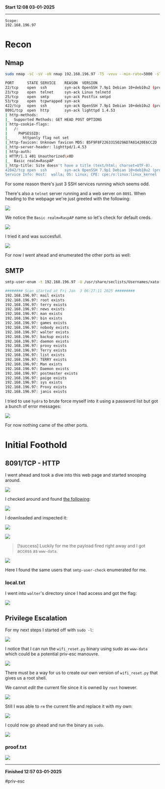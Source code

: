 **Start 12:08 03-01-2025**

---
```
Scope:
192.168.196.97
```
# Recon

## Nmap

```bash
sudo nmap -sC -sV -oN nmap 192.168.196.97 -T5 -vvvv --min-rate=5000 -sT -p-

PORT      STATE SERVICE    REASON  VERSION
22/tcp    open  ssh        syn-ack OpenSSH 7.9p1 Debian 10+deb10u2 (protocol 2.0)
23/tcp    open  telnet     syn-ack Linux telnetd
25/tcp    open  smtp       syn-ack Postfix smtpd
53/tcp    open  tcpwrapped syn-ack
422/tcp   open  ssh        syn-ack OpenSSH 7.9p1 Debian 10+deb10u2 (protocol 2.0)
8091/tcp  open  http       syn-ack lighttpd 1.4.53
| http-methods: 
|_  Supported Methods: GET HEAD POST OPTIONS
| http-cookie-flags: 
|   /: 
|     PHPSESSID: 
|_      httponly flag not set
|_http-favicon: Unknown favicon MD5: B5F9F8F2263315029AD7A81420E6CC2D
|_http-server-header: lighttpd/1.4.53
| http-auth: 
| HTTP/1.1 401 Unauthorized\x0D
|_  Basic realm=RaspAP
|_http-title: Site doesn't have a title (text/html; charset=UTF-8).
42042/tcp open  ssh        syn-ack OpenSSH 7.9p1 Debian 10+deb10u2 (protocol 2.0)
Service Info: Host:  walla; OS: Linux; CPE: cpe:/o:linux:linux_kernel
```

For some reason there's just 3 SSH services running which seems odd.

There's also a `telnet` server running and a web server on `8091`. When heading to the webpage we're just greeted with the following:

![](../../../assets/2c924cdc670818a65ca567001d7b8322.png)

We notice the `Basic realm=RaspAP` name so let's check for default creds.



![](../../../assets/6691a90e9e423e47b2b4066d0ef26e71.png)

I tried it and was succesfull.

![](../../../assets/7a2d5c2729c5a45420868673118b4339.png)

For now I went ahead and enumerated the other ports as well:


## SMTP

```bash
smtp-user-enum -t 192.168.196.97 -U /usr/share/seclists/Usernames/xato-net-10-million-usernames.txt 

######## Scan started at Fri Jan  3 06:27:11 2025 #########
192.168.196.97: mail exists
192.168.196.97: root exists
192.168.196.97: terry exists
192.168.196.97: news exists
192.168.196.97: man exists
192.168.196.97: bin exists
192.168.196.97: games exists
192.168.196.97: nobody exists
192.168.196.97: walter exists
192.168.196.97: backup exists
192.168.196.97: daemon exists
192.168.196.97: proxy exists
192.168.196.97: Terry exists
192.168.196.97: list exists
192.168.196.97: TERRY exists
192.168.196.97: Man exists
192.168.196.97: Daemon exists
192.168.196.97: postmaster exists
192.168.196.97: paige exists
192.168.196.97: sys exists
192.168.196.97: Proxy exists
192.168.196.97: janis exists
```

I tried to use `hydra` to brute force myself into it using a password list but got a bunch of error messages:

![](../../../assets/f4089d3085c5f369c0a1031920af4ee8.png)

For now nothing came of the other ports.

# Initial Foothold

## 8091/TCP - HTTP

I went ahead and took a dive into this web page and started snooping around.

![](../../../assets/6dce9b792428987ed8a6c8c59ac9543b.png)

I checked around and found [the following](https://github.com/gerbsec/CVE-2020-24572-POC):

![](../../../assets/ca6867e36693a689454ef8e5d94e6b23.png)

I downloaded and inspected it:

![](../../../assets/34cfe6f8d8bfd9e4ed6a24cc5d0b1172.png)

![](../../../assets/dd9d05139e3d37b5adf457d8f61ca420.png)

>[!success]
>Luckily for me the payload fired right away and I got access as `www-data`.

![](../../../assets/1acda7c6c4284bf78561588ac631b5e3.png)

Here I found the same users that `smtp-user-check` enumerated for me.

### local.txt

I went into `walter`'s directory since I had access and got the flag:

![](../../../assets/31810a556e214bf6e8d630ad02bef183.png)


## Privilege Escalation

For my next steps I started off with `sudo -l`:

![](../../../assets/6261a0937e2cbf53c0b9489e93de0f3b.png)

I notice that I can run the `wifi_reset.py` binary using sudo as `www-data` which could be a potential priv-esc manouvre.

![](../../../assets/b8e6863d80dd2ec7802026d6f05d164b.png)

There must be a way for us to create our own version of `wifi_reset.py` that gives us a root shell.

We cannot *edit* the current file since it is owned by `root` however.

![](../../../assets/0f1983869dde4f436af57ea6fea28a53.png)

Still I was able to `rm` the current file and replace it with my own:

![](../../../assets/39fe635469881327a3e1d2d97647da5a.png)

I could now go ahead and run the binary as `sudo`.

![](../../../assets/4cf8d37eb0a73c46944aab31cd8f36e7.png)


### proof.txt

![](../../../assets/d0066e1c3bbf581805b75fedadf088e3.png)

---

**Finished 12:57 03-01-2025**

[^Links]: [[OSCP Prep]] 

#priv-esc 